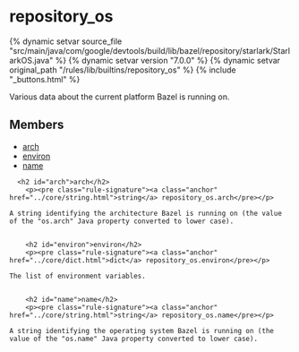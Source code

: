 <html devsite>
<head>
  <meta name="project_path" value="/_project.yaml">
  <meta name="book_path" value="/versions/7.0.0/_book.yaml">
</head>
<body>

<h1 class="page-title" id="modules.repository_os">repository_os</h1>

{% dynamic setvar source_file "src/main/java/com/google/devtools/build/lib/bazel/repository/starlark/StarlarkOS.java" %}
{% dynamic setvar version "7.0.0" %}
{% dynamic setvar original_path "/rules/lib/builtins/repository_os" %}
{% include "_buttons.html" %}
<!-- {% raw %} -->

Various data about the current platform Bazel is running on.

<h2>Members</h2>
<ul>
    <li>
    <a href="#arch">arch</a>
  </li>
      <li>
    <a href="#environ">environ</a>
  </li>
      <li>
    <a href="#name">name</a>
  </li>
  </ul>

      <h2 id="arch">arch</h2>
        <p><pre class="rule-signature"><a class="anchor" href="../core/string.html">string</a> repository_os.arch</pre></p>

    A string identifying the architecture Bazel is running on (the value of the "os.arch" Java property converted to lower case).


        <h2 id="environ">environ</h2>
        <p><pre class="rule-signature"><a class="anchor" href="../core/dict.html">dict</a> repository_os.environ</pre></p>

    The list of environment variables.


        <h2 id="name">name</h2>
        <p><pre class="rule-signature"><a class="anchor" href="../core/string.html">string</a> repository_os.name</pre></p>

    A string identifying the operating system Bazel is running on (the value of the "os.name" Java property converted to lower case).



</body>
</html>

<!-- {% endraw %} -->
